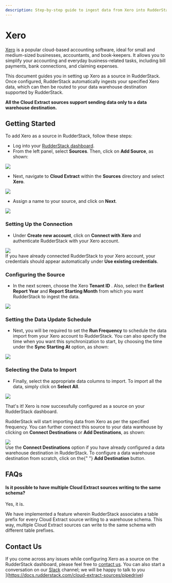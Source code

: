 ```yaml
---
description: Step-by-step guide to ingest data from Xero into RudderStack.
---
```


# Xero

[Xero](https://www.xero.com/us/) is a popular cloud-based accounting software, ideal for small and medium-sized businesses, accountants, and book-keepers. It allows you to simplify your accounting and everyday business-related tasks, including bill payments, bank connections, and claiming expenses.

This document guides you in setting up Xero as a source in RudderStack. Once configured, RudderStack automatically ingests your specified Xero data, which can then be routed to your data warehouse destination supported by RudderStack.

<div class="infoBlock">
<strong>All the Cloud Extract sources support sending data only to a data warehouse destination.</strong>

</div>

## Getting Started

To add Xero as a source in RudderStack, follow these steps:

- Log into your [RudderStack dashboard](https://app.rudderlabs.com/signup?type=freetrial).
- From the left panel, select **Sources**. Then, click on **Add Source**, as shown:

<img src="https://gblobscdn.gitbook.com/assets%2F-Lq5Ea6fHVg3dSxMCgyQ%2F-MOehucaPVJeehiI6kGM%2F-MOewizUa40U7fa-Ny3L%2F1.png?alt=media&token=33f4d672-e6f3-4fc8-9b49-09c772d79e93" />

- Next, navigate to **Cloud Extract** within the **Sources** directory and select **Xero**.

<img src="../../images/assets/2 (14).png" />

- Assign a name to your source, and click on **Next**.

<img src="../../images/assets/3 (12).png" />

### Setting Up the Connection

- Under **Create new account**, click on **Connect with Xero** and authenticate RudderStack with your Xero account.

<img src="../../images/assets/screen-shot-2021-02-23-at-6.27.30-pm.png" />

<div class="infoBlock">
If you have already connected RudderStack to your Xero account, your credentials should appear automatically under <strong>Use existing credentials</strong>.

</div>

### Configuring the Source

- In the next screen, choose the Xero **Tenant ID** . Also, select the **Earliest Report Year** and **Report Starting Month** from which you want RudderStack to ingest the data.

<img src="../../images/assets/screen-shot-2021-02-23-at-6.27.16-pm.png" />

### Setting the Data Update Schedule

- Next, you will be required to set the **Run Frequency** to schedule the data import from your Xero account to RudderStack. You can also specify the time when you want this synchronization to start, by choosing the time under the **Sync Starting At** option, as shown:

<img src="../../images/assets/screen-shot-2021-02-23-at-6.27.53-pm.png" />

### Selecting the Data to Import

- Finally, select the appropriate data columns to import. To import all the data, simply click on **Select All**.

<img src="../../images/assets/screen-shot-2021-02-23-at-6.28.10-pm.png" />

That's it! Xero is now successfully configured as a source on your RudderStack dashboard.

RudderStack will start importing data from Xero as per the specified frequency. You can further connect this source to your data warehouse by clicking on **Connect Destinations** or **Add Destinations**, as shown:

<img src="../../images/assets/screen-shot-2021-02-23-at-6.28.27-pm.png" />

<div class="successBlock">
  Use the <strong>Connect Destinations</strong> option if you have already
  configured a data warehouse destination in RudderStack. To configure a data
  warehouse destination from scratch, click on the{" "}
  <strong>Add Destination</strong> button.
</div>

## FAQs

#### Is it possible to have multiple Cloud Extract sources writing to the same schema?

Yes, it is.

We have implemented a feature wherein RudderStack associates a table prefix for every Cloud Extract source writing to a warehouse schema. This way, multiple Cloud Extract sources can write to the same schema with different table prefixes.

## Contact Us

If you come across any issues while configuring Xero as a source on the RudderStack dashboard, please feel free to [contact us](mailto:%20docs@rudderstack.com). You can also start a conversation on our [Slack](https://resources.rudderstack.com/join-rudderstack-slack) channel; we will be happy to talk to you<span class="imageTitle">  
](https://docs.rudderstack.com/cloud-extract-sources/pipedrive)
